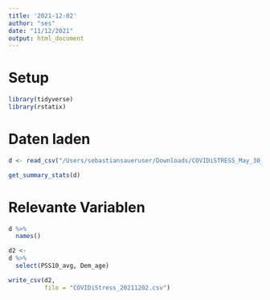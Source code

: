 ```yaml
---
title: '2021-12-02'
author: "ses"
date: "11/12/2021"
output: html_document
---   
```


# Setup

```r
library(tidyverse)
library(rstatix)
```


# Daten laden

```r
d <- read_csv("/Users/sebastiansaueruser/Downloads/COVIDiSTRESS_May_30_cleaned_final.csv")
```


```r
get_summary_stats(d)
```



# Relevante Variablen


```r
d %>% 
  names()
```

```r
d2 <- 
d %>% 
  select(PSS10_avg, Dem_age)
```



```r
write_csv(d2,
          file = "COVIDiStress_20211202.csv")
```

